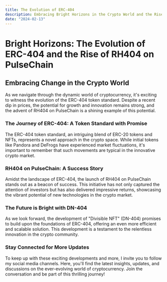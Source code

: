 ```yaml
---
title: The Evolution of ERC-404
description: Embracing Bright Horizons in the Crypto World and the Rise of RH404 on PulseChain
date: "2024-02-13"
---
```


# Bright Horizons: The Evolution of ERC-404 and the Rise of RH404 on PulseChain

## Embracing Change in the Crypto World

As we navigate through the dynamic world of cryptocurrency, it's exciting to witness the evolution of the ERC-404 token standard. Despite a recent dip in prices, the potential for growth and innovation remains strong, and the advent of RH404 on PulseChain is a shining example of this potential.

### The Journey of ERC-404: A Token Standard with Promise

The ERC-404 token standard, an intriguing blend of ERC-20 tokens and NFTs, represents a novel approach in the crypto space. While initial tokens like Pandora and DeFrogs have experienced market fluctuations, it's important to remember that such movements are typical in the innovative crypto market.

### RH404 on PulseChain: A Success Story

Amidst the landscape of ERC-404, the launch of RH404 on PulseChain stands out as a beacon of success. This initiative has not only captured the attention of investors but has also delivered impressive returns, showcasing the vibrant potential of new technologies in the crypto market.

### The Future is Bright with DN-404

As we look forward, the development of "Divisible NFT" (DN-404) promises to build upon the foundations of ERC-404, offering an even more efficient and scalable solution. This development is a testament to the relentless innovation in the crypto community.

### Stay Connected for More Updates

To keep up with these exciting developments and more, I invite you to follow my social media channels. Here, you'll find the latest insights, updates, and discussions on the ever-evolving world of cryptocurrency. Join the conversation and be part of this thrilling journey!